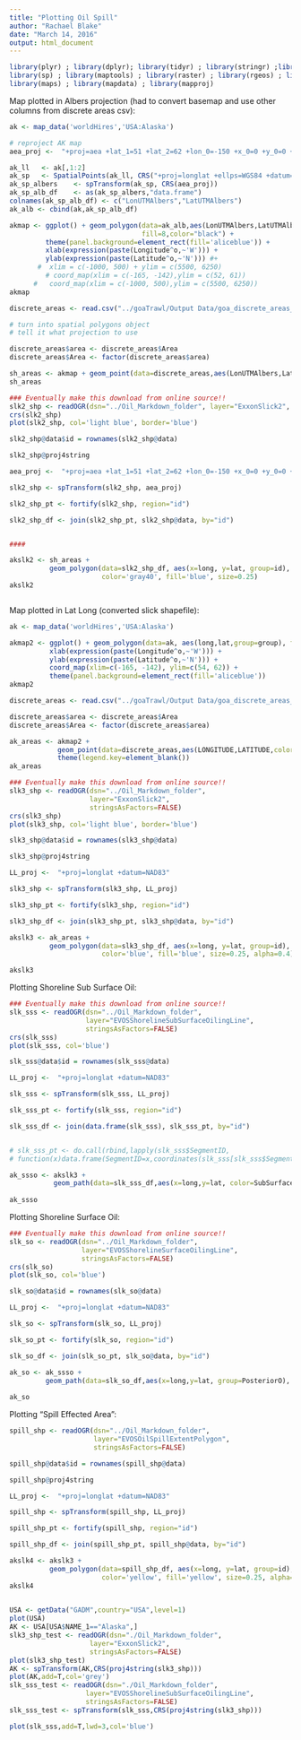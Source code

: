 ```yaml
---
title: "Plotting Oil Spill"
author: "Rachael Blake"
date: "March 14, 2016"
output: html_document
---
```


```r
library(plyr) ; library(dplyr); library(tidyr) ; library(stringr) ;library(rgdal) ; 
library(sp) ; library(maptools) ; library(raster) ; library(rgeos) ; library(ggplot2) ; 
library(maps) ; library(mapdata) ; library(mapproj)

```

Map plotted in Albers projection (had to convert basemap and use other columns from discrete areas csv):

```r
ak <- map_data('worldHires','USA:Alaska')

# reproject AK map
aea_proj <-  "+proj=aea +lat_1=51 +lat_2=62 +lon_0=-150 +x_0=0 +y_0=0 +units=km +datum=WGS84"

ak_ll	<- ak[,1:2]
ak_sp	<- SpatialPoints(ak_ll, CRS("+proj=longlat +ellps=WGS84 +datum=WGS84"))
ak_sp_albers	<- spTransform(ak_sp, CRS(aea_proj))
ak_sp_alb_df	<- as(ak_sp_albers,"data.frame")
colnames(ak_sp_alb_df) <- c("LonUTMAlbers","LatUTMAlbers")
ak_alb <- cbind(ak,ak_sp_alb_df)

akmap <- ggplot() + geom_polygon(data=ak_alb,aes(LonUTMAlbers,LatUTMAlbers,group=group),
                                 fill=8,color="black") +
         theme(panel.background=element_rect(fill='aliceblue')) +
         xlab(expression(paste(Longitude^o,~'W'))) +
         ylab(expression(paste(Latitude^o,~'N'))) #+
       #  xlim = c(-1000, 500) + ylim = c(5500, 6250)
         # coord_map(xlim = c(-165, -142),ylim = c(52, 61))
      #   coord_map(xlim = c(-1000, 500),ylim = c(5500, 6250))
akmap
```


```r
discrete_areas <- read.csv("../goaTrawl/Output Data/goa_discrete_areas_for_comparison(50_to_150m).csv")

# turn into spatial polygons object
# tell it what projection to use

discrete_areas$area <- discrete_areas$Area
discrete_areas$Area <- factor(discrete_areas$area)

sh_areas <- akmap + geom_point(data=discrete_areas,aes(LonUTMAlbers,LatUTMAlbers,color=Area))
sh_areas

```


```r
### Eventually make this download from online source!!
slk2_shp <- readOGR(dsn="../Oil_Markdown_folder", layer="ExxonSlick2", stringsAsFactors=FALSE)
crs(slk2_shp)
plot(slk2_shp, col='light blue', border='blue')

slk2_shp@data$id = rownames(slk2_shp@data)

slk2_shp@proj4string 

aea_proj <-  "+proj=aea +lat_1=51 +lat_2=62 +lon_0=-150 +x_0=0 +y_0=0 +units=km +datum=WGS84"

slk2_shp <- spTransform(slk2_shp, aea_proj)

slk2_shp_pt <- fortify(slk2_shp, region="id")

slk2_shp_df <- join(slk2_shp_pt, slk2_shp@data, by="id")


####

```


```r
akslk2 <- sh_areas + 
          geom_polygon(data=slk2_shp_df, aes(x=long, y=lat, group=id),
                       color='gray40', fill='blue', size=0.25)
akslk2



```


Map plotted in Lat Long (converted slick shapefile):

```r
ak <- map_data('worldHires','USA:Alaska')

akmap2 <- ggplot() + geom_polygon(data=ak, aes(long,lat,group=group), fill=8, color="black") +
          xlab(expression(paste(Longitude^o,~'W'))) +
          ylab(expression(paste(Latitude^o,~'N'))) +
          coord_map(xlim=c(-165, -142), ylim=c(54, 62)) +
          theme(panel.background=element_rect(fill='aliceblue')) 
akmap2
```

```r
discrete_areas <- read.csv("../goaTrawl/Output Data/goa_discrete_areas_for_comparison(50_to_150m).csv")

discrete_areas$area <- discrete_areas$Area
discrete_areas$Area <- factor(discrete_areas$area)

ak_areas <- akmap2 + 
            geom_point(data=discrete_areas,aes(LONGITUDE,LATITUDE,color=Area)) + 
            theme(legend.key=element_blank())
ak_areas
```

```r
### Eventually make this download from online source!!
slk3_shp <- readOGR(dsn="../Oil_Markdown_folder", 
                    layer="ExxonSlick2", 
                    stringsAsFactors=FALSE)
crs(slk3_shp)
plot(slk3_shp, col='light blue', border='blue')

slk3_shp@data$id = rownames(slk3_shp@data)

slk3_shp@proj4string 

LL_proj <-  "+proj=longlat +datum=NAD83"

slk3_shp <- spTransform(slk3_shp, LL_proj)

slk3_shp_pt <- fortify(slk3_shp, region="id")

slk3_shp_df <- join(slk3_shp_pt, slk3_shp@data, by="id")

```

```r
akslk3 <- ak_areas + 
          geom_polygon(data=slk3_shp_df, aes(x=long, y=lat, group=id),
                       color='blue', fill='blue', size=0.25, alpha=0.4)

akslk3

```




Plotting Shoreline Sub Surface Oil: 

```r
### Eventually make this download from online source!!
slk_sss <- readOGR(dsn="../Oil_Markdown_folder",
                   layer="EVOSShorelineSubSurfaceOilingLine",
                   stringsAsFactors=FALSE)
crs(slk_sss)
plot(slk_sss, col='blue')

slk_sss@data$id = rownames(slk_sss@data)

LL_proj <-  "+proj=longlat +datum=NAD83"

slk_sss <- spTransform(slk_sss, LL_proj)

slk_sss_pt <- fortify(slk_sss, region="id")

slk_sss_df <- join(data.frame(slk_sss), slk_sss_pt, by="id")


# slk_sss_pt <- do.call(rbind,lapply(slk_sss$SegmentID,
# function(x)data.frame(SegmentID=x,coordinates(slk_sss[slk_sss$SegmentID==x,]))))

```

```r
ak_ssso <- akslk3 + 
           geom_path(data=slk_sss_df,aes(x=long,y=lat, color=SubSurface), size=3) 
           
ak_ssso           


```


Plotting Shoreline Surface Oil:

```r
### Eventually make this download from online source!!
slk_so <- readOGR(dsn="../Oil_Markdown_folder",
                  layer="EVOSShorelineSurfaceOilingLine",
                  stringsAsFactors=FALSE)
crs(slk_so)
plot(slk_so, col='blue')

slk_so@data$id = rownames(slk_so@data)

LL_proj <-  "+proj=longlat +datum=NAD83"

slk_so <- spTransform(slk_so, LL_proj)

slk_so_pt <- fortify(slk_so, region="id")

slk_so_df <- join(slk_so_pt, slk_so@data, by="id")

```

```r
ak_so <- ak_ssso + 
         geom_path(data=slk_so_df,aes(x=long,y=lat, group=PosteriorO), size=3) 
           
ak_so           

```



Plotting "Spill Effected Area":

```r
spill_shp <- readOGR(dsn="../Oil_Markdown_folder", 
                     layer="EVOSOilSpillExtentPolygon", 
                     stringsAsFactors=FALSE)

spill_shp@data$id = rownames(spill_shp@data)

spill_shp@proj4string 

LL_proj <-  "+proj=longlat +datum=NAD83"

spill_shp <- spTransform(spill_shp, LL_proj)

spill_shp_pt <- fortify(spill_shp, region="id")

spill_shp_df <- join(spill_shp_pt, spill_shp@data, by="id")

```

```r
akslk4 <- akslk3 +
          geom_polygon(data=spill_shp_df, aes(x=long, y=lat, group=id),
                       color='yellow', fill='yellow', size=0.25, alpha=0.4)
akslk4
           
```







```r

USA <- getData("GADM",country="USA",level=1)
plot(USA)
AK <- USA[USA$NAME_1=="Alaska",]
slk3_shp_test <- readOGR(dsn="./Oil_Markdown_folder", 
                    layer="ExxonSlick2", 
                    stringsAsFactors=FALSE)
plot(slk3_shp_test)
AK <- spTransform(AK,CRS(proj4string(slk3_shp)))
plot(AK,add=T,col='grey')
slk_sss_test <- readOGR(dsn="./Oil_Markdown_folder",
                   layer="EVOSShorelineSubSurfaceOilingLine",
                   stringsAsFactors=FALSE)
slk_sss_test <- spTransform(slk_sss,CRS(proj4string(slk3_shp)))

plot(slk_sss,add=T,lwd=3,col='blue')



```



